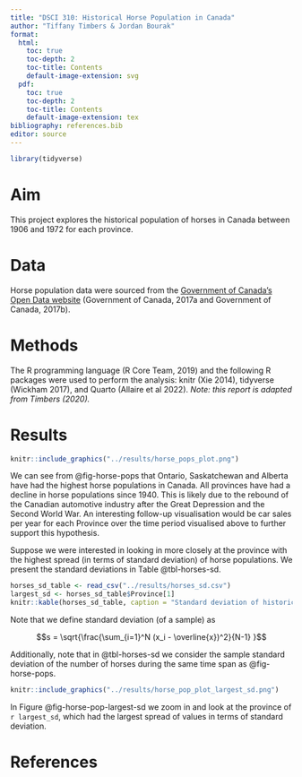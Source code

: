 ```yaml
---
title: "DSCI 310: Historical Horse Population in Canada"
author: "Tiffany Timbers & Jordan Bourak"
format:   
  html:
    toc: true      
    toc-depth: 2
    toc-title: Contents    
    default-image-extension: svg
  pdf:
    toc: true      
    toc-depth: 2
    toc-title: Contents
    default-image-extension: tex
bibliography: references.bib
editor: source
---
```


```r
library(tidyverse)
```

# Aim

This project explores the historical population of horses in Canada between 1906 and 1972 for each province.

# Data

Horse population data were sourced from the [Government of Canada's Open Data website](http://open.canada.ca/en/open-data) (Government of Canada, 2017a and Government of Canada, 2017b).

# Methods

The R programming language (R Core Team, 2019) and the following R packages were used to perform the analysis: knitr (Xie 2014), tidyverse (Wickham 2017), and Quarto (Allaire et al 2022). *Note: this report is adapted from Timbers (2020).*

# Results

```r

knitr::include_graphics("../results/horse_pops_plot.png")
```


We can see from @fig-horse-pops that Ontario, Saskatchewan and Alberta have had the highest horse populations in Canada. All provinces have had a decline in horse populations since 1940. This is likely due to the rebound of the Canadian automotive industry after the Great Depression and the Second World War. An interesting follow-up visualisation would be car sales per year for each Province over the time period visualised above to further support this hypothesis.

Suppose we were interested in looking in more closely at the province with the highest spread (in terms of standard deviation) of horse populations. We present the standard deviations in Table @tbl-horses-sd.


```r
horses_sd_table <- read_csv("../results/horses_sd.csv")
largest_sd <- horses_sd_table$Province[1]
knitr::kable(horses_sd_table, caption = "Standard deviation of historical (1906-1972) horse populations for each Canadian province.")
```

Note that we define standard deviation (of a sample) as

$$s = \sqrt{\frac{\sum_{i=1}^N (x_i - \overline{x})^2}{N-1} }$$

Additionally, note that in @tbl-horses-sd we consider the sample standard deviation of the number of horses during the same time span as @fig-horse-pops.

```r
knitr::include_graphics("../results/horse_pop_plot_largest_sd.png")

```


In Figure @fig-horse-pop-largest-sd we zoom in and look at the province of `r largest_sd`, which had the largest spread of values in terms of standard deviation.

# References

::: {#refs}
:::





